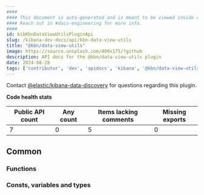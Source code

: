 ```yaml
---
####
#### This document is auto-generated and is meant to be viewed inside our experimental, new docs system.
#### Reach out in #docs-engineering for more info.
####
id: kibKbnDataViewUtilsPluginApi
slug: /kibana-dev-docs/api/kbn-data-view-utils
title: "@kbn/data-view-utils"
image: https://source.unsplash.com/400x175/?github
description: API docs for the @kbn/data-view-utils plugin
date: 2024-08-28
tags: ['contributor', 'dev', 'apidocs', 'kibana', '@kbn/data-view-utils']
---
```




Contact [@elastic/kibana-data-discovery](https://github.com/orgs/elastic/teams/kibana-data-discovery) for questions regarding this plugin.

**Code health stats**

| Public API count  | Any count | Items lacking comments | Missing exports |
|-------------------|-----------|------------------------|-----------------|
| 7 | 0 | 5 | 0 |

## Common

### Functions
<DocDefinitionList data={kbnDataViewUtilsObj.common.functions}/>

### Consts, variables and types
<DocDefinitionList data={kbnDataViewUtilsObj.common.misc}/>

